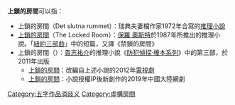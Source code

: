 
'''上鎖的房間'''可以指：
* 上鎖的房間（Det slutna rummet）：瑞典夫妻檔作家{{tsl|en|Sjöwall_and_Wahlöö|Maj Sjöwall和Per Wahlöö}}1972年合寫的[[推理小說|推理小說]]
* [[紐約三部曲|上鎖的房間]]（The Locked Room）：[[保羅·奧斯特|保羅·奧斯特]]於1987年所推出的推理小說。「[[紐約三部曲|紐約三部曲]]」中的短篇，又譯《禁鎖的房間》
* 上鎖的房間（{{lang|ja|鍵のかかった部屋}}）：[[貴志祐介|貴志祐介]]的推理小說《[[防犯偵探·榎本系列|防犯偵探·榎本系列]]》中的第三部，於2011年出版
** [[上鎖的房間_(電視劇)|上鎖的房間]]：改編自上述小說的2012年[[電視劇|電視劇]]
** [[上鎖的房間_(中國網劇)|上鎖的房間]]：小說授權IP後新創作的2019年中國大陸網劇

{{消歧義}}

[[Category:五字作品消歧义|Category:五字作品消歧义]]
[[Category:虛構房間|Category:虛構房間]]